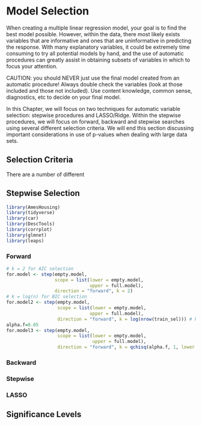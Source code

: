 # Model Selection

When creating a multiple linear regression model, your goal is to find the best model possible.  However, within the data, there most likely exists variables that are informative and ones that are uninformative in predicting the response.  With many explanatory variables, it could be extremely time consuming to try all potential models by hand, and the use of automatic procedures can greatly assist in obtaining subsets of variables in which to focus your attention.  

CAUTION: you should NEVER just use the final model created from an automatic procedure!  Always double check the variables (look at those included and those not included).  Use content knowledge, common sense, diagnostics, etc to decide on your final model.

In this Chapter, we will focus on two techniques for automatic variable selection: stepwise procedures and LASSO/Ridge. Within the stepwise procedures, we will focus on forward, backward and stepwise searches using several different selection criteria.  We will end this section discussing important considerations in use of p-values when dealing with large data sets.


## Selection Criteria

There are a number of different

## Stepwise Selection


```{r libraries, prompt=TRUE, eval=FALSE}
library(AmesHousing)
library(tidyverse)
library(car)
library(DescTools)
library(corrplot)
library(glmnet)
library(leaps)
```

### Forward {.unnumbered}

```{r forward, prompt=TRUE, eval=FALSE}
# k = 2 for AIC selection
for.model <- step(empty.model,
                  scope = list(lower = empty.model,
                               upper = full.model),
                  direction = "forward", k = 2) 
# k = log(n) for BIC selection
for.model2 <- step(empty.model,
                   scope = list(lower = empty.model,
                               upper = full.model),
                   direction = "forward", k = log(nrow(train_sel))) # k = qchisq(alpha, 1, lower.tail = FALSE) for p-value with alpha selection
alpha.f=0.05
for.model3 <- step(empty.model,
                   scope = list(lower = empty.model,
                                upper = full.model),
                   direction = "forward", k = qchisq(alpha.f, 1, lower.tail = FALSE)) 

```


### Backward {.unnumbered}

### Stepwise {.unnumbered}

### LASSO {.unnumbered}


## Significance Levels